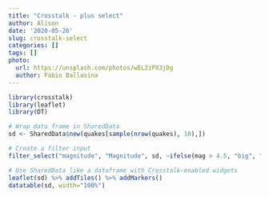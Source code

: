 ```yaml
---
title: "Crosstalk - plus select"
author: Alison
date: '2020-05-26'
slug: crosstalk-select
categories: []
tags: []
photo:
  url: https://unsplash.com/photos/wEL2zPX3jDg
  author: Fabio Ballasina
---
```



```r
library(crosstalk)
library(leaflet)
library(DT)

# Wrap data frame in SharedData
sd <- SharedData$new(quakes[sample(nrow(quakes), 10),])
```



```r
# Create a filter input
filter_select("magnitude", "Magnitude", sd, ~ifelse(mag > 4.5, "big", "not big"))

# Use SharedData like a dataframe with Crosstalk-enabled widgets
leaflet(sd) %>% addTiles() %>% addMarkers()
datatable(sd, width="100%")
```

```r

```

